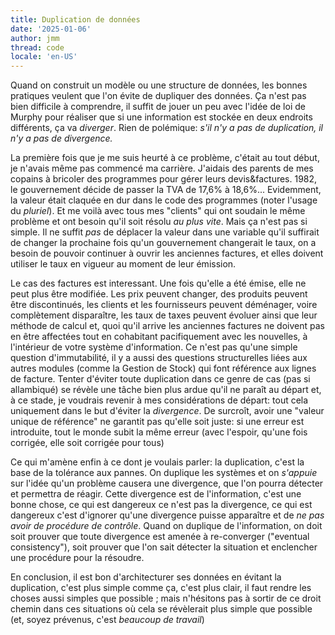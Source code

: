 ```yaml
---
title: Duplication de données
date: '2025-01-06'
author: jmm
thread: code
locale: 'en-US'
---
```


Quand on construit un modèle ou une structure de données, les bonnes
pratiques veulent que l'on évite de dupliquer des données. Ça n'est 
pas bien difficile à comprendre, il suffit de jouer un peu avec l'idée
de loi de Murphy pour réaliser que si une information est stockée en
deux endroits différents, ça va _diverger_. Rien de polémique: _s'il
n'y a pas de duplication, il n'y a pas de divergence._ 

La première fois que je me suis heurté à ce problème, c'était au tout 
début, je n'avais même pas commencé ma carrière. J'aidais des parents
de mes copains à bricoler des programmes pour gérer leurs 
devis&factures. 1982, le gouvernement décide de passer la TVA de 17,6%
à 18,6%... Evidemment, la valeur était claquée en dur dans le code
des programmes (noter l'usage du _pluriel_). Et me voilà avec tous
mes "clients" qui ont soudain le même problème et ont besoin qu'il
soit résolu _au plus vite_. Mais ça n'est pas si simple. Il ne 
suffit _pas_ de déplacer la valeur dans une variable qu'il suffirait
de changer la prochaine fois qu'un gouvernement changerait le taux,
on a besoin de pouvoir continuer à ouvrir les anciennes factures, 
et elles doivent utiliser le taux en vigueur au moment de leur 
émission.

Le cas des factures est interessant. Une fois qu'elle a été émise,
elle ne peut plus être modifiée. Les prix peuvent changer, des 
produits peuvent être discontinués, les clients et les fournisseurs 
peuvent déménager, voire complètement disparaître, les taux de 
taxes peuvent évoluer ainsi que leur méthode de calcul et, quoi
qu'il arrive les anciennes factures ne doivent pas en être affectées
tout en cohabitant pacifiquement avec les nouvelles, à l'intérieur
de votre système d'information. Ce n'est pas qu'une simple question
d'immutabilité, il y a aussi des questions structurelles liées
aux autres modules (comme la Gestion de Stock) qui font référence
aux lignes de facture. Tenter d'éviter toute duplication dans
ce genre de cas (pas si allambiqué) se révèle une tâche bien 
plus ardue qu'il ne paraît au départ et, à ce stade, je voudrais 
revenir à mes considérations de départ: tout cela uniquement 
dans le but d'éviter la _divergence_. De surcroît, avoir une "valeur
unique de référence" ne garantit pas qu'elle soit juste: si
une erreur est introduite, tout le monde subit la même erreur 
(avec l'espoir, qu'une fois corrigée, elle soit corrigée pour 
tous)

Ce qui m'amène enfin à ce dont je voulais parler: la duplication,
c'est la base de la tolérance aux pannes. On duplique les 
systèmes et on _s'appuie_ sur l'idée qu'un problème causera une
divergence, que l'on pourra détecter et permettra de réagir. Cette
divergence est de l'information, c'est une bonne chose, ce qui 
est dangereux ce n'est pas la divergence, ce qui est dangereux
c'est d'ignorer qu'une divergence puisse apparaître et de 
_ne pas avoir de procédure de contrôle_. Quand on duplique de
l'information, on doit soit prouver que toute divergence est
amenée à re-converger ("eventual consistency"), soit prouver
que l'on sait détecter la situation et enclencher une 
procédure pour la résoudre.

En conclusion, il est bon d'architecturer ses données en
évitant la duplication, c'est plus simple comme ça, c'est
plus clair, il faut rendre les choses aussi simples que
possible ; mais n'hésitons pas à sortir de ce droit chemin
dans ces situations où cela se révèlerait plus simple que 
possible (et, soyez prévenus, c'est _beaucoup de travail_)

